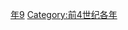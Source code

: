 {{Catnav|頁面分類|历史|歷史時代|年|前4世纪各年}}

{{catmore}}
{{Commons category|369 BC}}

[[Category:前360年代|年9]]
[[Category:前4世纪各年|Category:前4世纪各年]]